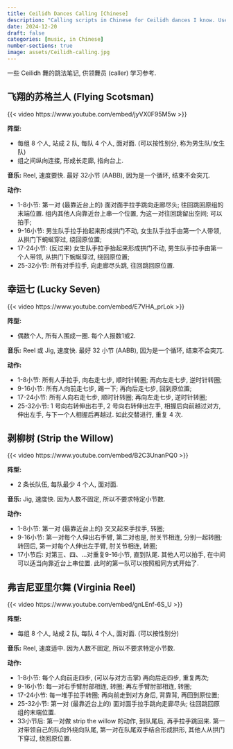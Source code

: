 ```yaml
---
title: Ceilidh Dances Calling [Chinese]
description: "Calling scripts in Chinese for Ceilidh dances I know. Useful for Ceilidh callers to learn."
date: 2024-12-20
draft: false
categories: [music, in Chinese]
number-sections: true
image: assets/Ceilidh-calling.jpg
---
```


一些 Ceilidh 舞的跳法笔记, 供领舞员 (caller) 学习参考. 


## 飞翔的苏格兰人 (Flying Scotsman)

{{< video https://www.youtube.com/embed/jyVX0F95M5w >}}

**阵型:**

- 每组 8 个人, 站成 2 队, 每队 4 个人, 面对面. (可以按性别分, 称为男生队/女生队)
- 组之间纵向连接, 形成长走廊, 指向台上. 

**音乐:** Reel, 速度要快. 最好 32小节 (AABB), 因为是一个循环, 结束不会突兀. 

**动作:** 

- 1-8小节: 第一对 (最靠近台上的) 面对面手拉手跳向走廊尽头; 往回跳回原组的末端位置. 组内其他人向靠近台上串一个位置, 为这一对往回跳留出空间; 可以拍手; 
- 9-16小节: 男生队手拉手抬起来形成拱门不动, 女生队手拉手由第一个人带领, 从拱门下蜿蜒穿过, 绕回原位置;
- 17-24小节: (反过来) 女生队手拉手抬起来形成拱门不动, 男生队手拉手由第一个人带领, 从拱门下蜿蜒穿过, 绕回原位置;
- 25-32小节: 所有对手拉手, 向走廊尽头跳, 往回跳回原位置.


## 幸运七 (Lucky Seven)

{{< video https://www.youtube.com/embed/E7VHA_prLok >}}

**阵型:**

- 偶数个人, 所有人围成一圈. 每个人报数1或2. 


**音乐:** Reel 或 Jig, 速度快. 最好 32 小节 (AABB), 因为是一个循环, 结束不会突兀. 

**动作:**

- 1-8小节: 所有人手拉手, 向右走七步, 顺时针转圈; 再向左走七步, 逆时针转圈;
- 9-16小节: 所有人向前走七步, 踢一下; 再向后走七步, 回到原位置;
- 17-24小节: 所有人向右走七步, 顺时针转圈; 再向左走七步, 逆时针转圈;
- 25-32小节: 1 号向右转伸出右手, 2 号向右转伸出左手, 相握后向前越过对方, 伸出左手, 与下一个人相握后再越过. 如此交替进行, 重复 4 次. 





## 剥柳树 (Strip the Willow)


{{< video https://www.youtube.com/embed/B2C3UnanPQ0 >}}

**阵型:**

- 2 条长队伍, 每队最少 4 个人, 面对面.

**音乐:**  Jig, 速度快. 因为人数不固定, 所以不要求特定小节数.



**动作:**

- 1-8小节: 第一对 (最靠近台上的) 交叉起来手拉手, 转圈;
- 9-16小节: 第一对每个人伸出右手臂, 第二对也是, 肘关节相连, 分别一起转圈; 转回后, 第一对每个人伸出左手臂, 肘关节相连, 转圈;
- 17小节后: 对第三、四、...对重复9-16小节, 直到队尾. 其他人可以拍手, 在中间可以适当向靠近台上串位置. 此时的第一队可以按照相同方式开始了.




## 弗吉尼亚里尔舞 (Virginia Reel)

{{< video https://www.youtube.com/embed/gnLEnf-6S_U >}}

**阵型:**

- 每组 8 个人, 站成 2 队, 每队 4 个人, 面对面. (可以按性别分)

**音乐:** Reel, 速度适中. 因为人数不固定, 所以不要求特定小节数.

**动作:**

- 1-8小节: 每个人向前走四步, (可以与对方击掌) 再向后走四步, 重复两次;
- 9-16小节: 每一对右手臂肘部相连, 转圈; 再左手臂肘部相连, 转圈;
- 17-24小节: 每一堆手拉手转圈; 再向前走到对方身后, 背靠背, 再回到原位置;
- 25-32小节: 第一对 (最靠近台上的) 面对面手拉手跳向走廊尽头; 往回跳回原组的末端位置. 
- 33小节后: 第一对做 strip the willow 的动作, 到队尾后, 再手拉手跳回来. 第一对带领自己的队向外绕向队尾, 第一对在队尾双手结合形成拱形, 其他人从拱门下穿过, 绕回原位置.
